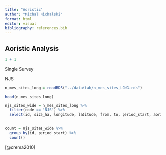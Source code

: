 ```yaml
---
title: "Aoristic"
author: "Michal Michalski"
format: html
editor: visual
bibliography: references.bib
---
```


## Aoristic Analysis

```r
1 + 1
```

Single Survey

NJS

```r

n_mes_sites_long = readRDS("../data/tab/n_mes_sites_LONG.rds")

head(n_mes_sites_long)

njs_sites_wide = n_mes_sites_long %>% 
  filter(code == "NJS") %>% 
  select(id, size_ha, longitude, latitude, from, to, period_start, aorist_prob)
  

```

```r

count = njs_sites_wide %>% 
  group_by(id, period_start) %>% 
  count()

```

[@crema2010]
